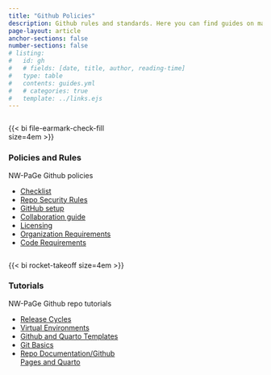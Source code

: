 ```yaml
---
title: "Github Policies"
description: Github rules and standards. Here you can find guides on making your repos secure, reproducible, and functional
page-layout: article
anchor-sections: false
number-sections: false
# listing:
#   id: gh
#   # fields: [date, title, author, reading-time]
#   type: table
#   contents: guides.yml
#   # categories: true
#   template: ../links.ejs
---
```


<!-- ::: {#gh .column-screen-inset-right style="max-width: 850px;"}
::: -->

:::{.container}
::: {.column width="50%"}
{{< bi file-earmark-check-fill size=4em >}}


### Policies and Rules

NW-PaGe Github policies

- [Checklist](quickstart.qmd)
- [Repo Security Rules](security.qmd)
- [GitHub setup](gh_setup.qmd)
- [Collaboration guide](gh_collab_tutorial.qmd)
- [Licensing](lic.qmd)
- [Organization Requirements](policies.qmd)
- [Code Requirements](reproduce.qmd)


:::

::: {.column width="50%"}

{{< bi rocket-takeoff size=4em >}}


### Tutorials

NW-PaGe Github repo tutorials

- [Release Cycles](release.qmd)
- [Virtual Environments](renv.qmd)
- [Github and Quarto Templates](templates.qmd)
- [Git Basics](git.qmd)
- [Repo Documentation/Github Pages and Quarto](how_to.qmd)

:::
:::
